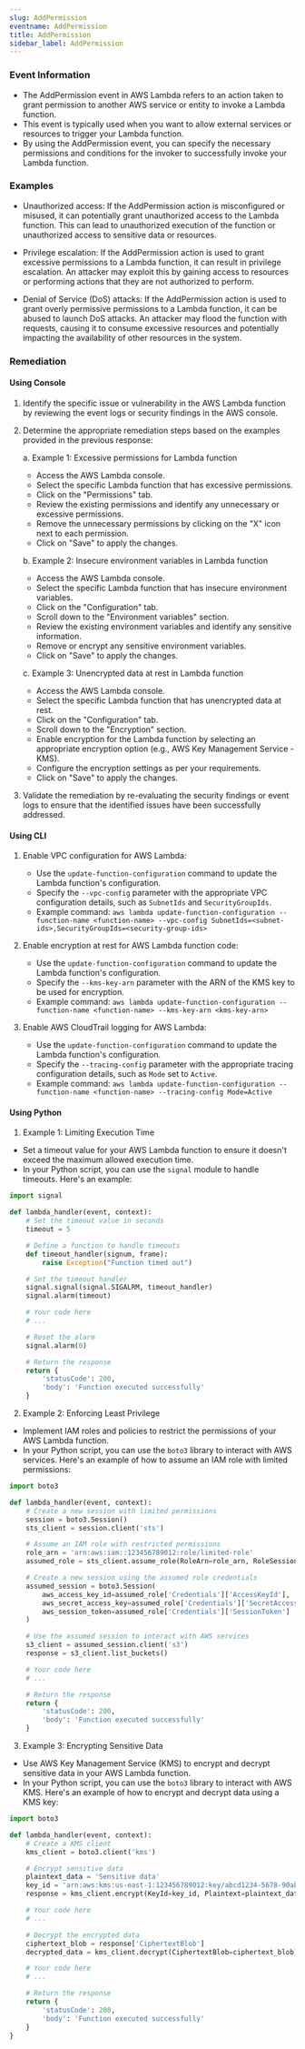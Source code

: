 ```yaml
--- 
slug: AddPermission
eventname: AddPermission
title: AddPermission
sidebar_label: AddPermission
---
```

                       
### Event Information

- The AddPermission event in AWS Lambda refers to an action taken to grant permission to another AWS service or entity to invoke a Lambda function.
- This event is typically used when you want to allow external services or resources to trigger your Lambda function.
- By using the AddPermission event, you can specify the necessary permissions and conditions for the invoker to successfully invoke your Lambda function.


### Examples

- Unauthorized access: If the AddPermission action is misconfigured or misused, it can potentially grant unauthorized access to the Lambda function. This can lead to unauthorized execution of the function or unauthorized access to sensitive data or resources.

- Privilege escalation: If the AddPermission action is used to grant excessive permissions to a Lambda function, it can result in privilege escalation. An attacker may exploit this by gaining access to resources or performing actions that they are not authorized to perform.

- Denial of Service (DoS) attacks: If the AddPermission action is used to grant overly permissive permissions to a Lambda function, it can be abused to launch DoS attacks. An attacker may flood the function with requests, causing it to consume excessive resources and potentially impacting the availability of other resources in the system.

### Remediation

#### Using Console

1. Identify the specific issue or vulnerability in the AWS Lambda function by reviewing the event logs or security findings in the AWS console.

2. Determine the appropriate remediation steps based on the examples provided in the previous response:

   a. Example 1: Excessive permissions for Lambda function
      - Access the AWS Lambda console.
      - Select the specific Lambda function that has excessive permissions.
      - Click on the "Permissions" tab.
      - Review the existing permissions and identify any unnecessary or excessive permissions.
      - Remove the unnecessary permissions by clicking on the "X" icon next to each permission.
      - Click on "Save" to apply the changes.

   b. Example 2: Insecure environment variables in Lambda function
      - Access the AWS Lambda console.
      - Select the specific Lambda function that has insecure environment variables.
      - Click on the "Configuration" tab.
      - Scroll down to the "Environment variables" section.
      - Review the existing environment variables and identify any sensitive information.
      - Remove or encrypt any sensitive environment variables.
      - Click on "Save" to apply the changes.

   c. Example 3: Unencrypted data at rest in Lambda function
      - Access the AWS Lambda console.
      - Select the specific Lambda function that has unencrypted data at rest.
      - Click on the "Configuration" tab.
      - Scroll down to the "Encryption" section.
      - Enable encryption for the Lambda function by selecting an appropriate encryption option (e.g., AWS Key Management Service - KMS).
      - Configure the encryption settings as per your requirements.
      - Click on "Save" to apply the changes.

3. Validate the remediation by re-evaluating the security findings or event logs to ensure that the identified issues have been successfully addressed.

#### Using CLI

1. Enable VPC configuration for AWS Lambda:
   - Use the `update-function-configuration` command to update the Lambda function's configuration.
   - Specify the `--vpc-config` parameter with the appropriate VPC configuration details, such as `SubnetIds` and `SecurityGroupIds`.
   - Example command: `aws lambda update-function-configuration --function-name <function-name> --vpc-config SubnetIds=<subnet-ids>,SecurityGroupIds=<security-group-ids>`

2. Enable encryption at rest for AWS Lambda function code:
   - Use the `update-function-configuration` command to update the Lambda function's configuration.
   - Specify the `--kms-key-arn` parameter with the ARN of the KMS key to be used for encryption.
   - Example command: `aws lambda update-function-configuration --function-name <function-name> --kms-key-arn <kms-key-arn>`

3. Enable AWS CloudTrail logging for AWS Lambda:
   - Use the `update-function-configuration` command to update the Lambda function's configuration.
   - Specify the `--tracing-config` parameter with the appropriate tracing configuration details, such as `Mode` set to `Active`.
   - Example command: `aws lambda update-function-configuration --function-name <function-name> --tracing-config Mode=Active`

#### Using Python

1. Example 1: Limiting Execution Time
- Set a timeout value for your AWS Lambda function to ensure it doesn't exceed the maximum allowed execution time.
- In your Python script, you can use the `signal` module to handle timeouts. Here's an example:

```python
import signal

def lambda_handler(event, context):
    # Set the timeout value in seconds
    timeout = 5

    # Define a function to handle timeouts
    def timeout_handler(signum, frame):
        raise Exception("Function timed out")

    # Set the timeout handler
    signal.signal(signal.SIGALRM, timeout_handler)
    signal.alarm(timeout)

    # Your code here
    # ...

    # Reset the alarm
    signal.alarm(0)

    # Return the response
    return {
        'statusCode': 200,
        'body': 'Function executed successfully'
    }
```

2. Example 2: Enforcing Least Privilege
- Implement IAM roles and policies to restrict the permissions of your AWS Lambda function.
- In your Python script, you can use the `boto3` library to interact with AWS services. Here's an example of how to assume an IAM role with limited permissions:

```python
import boto3

def lambda_handler(event, context):
    # Create a new session with limited permissions
    session = boto3.Session()
    sts_client = session.client('sts')

    # Assume an IAM role with restricted permissions
    role_arn = 'arn:aws:iam::123456789012:role/limited-role'
    assumed_role = sts_client.assume_role(RoleArn=role_arn, RoleSessionName='lambda-session')

    # Create a new session using the assumed role credentials
    assumed_session = boto3.Session(
        aws_access_key_id=assumed_role['Credentials']['AccessKeyId'],
        aws_secret_access_key=assumed_role['Credentials']['SecretAccessKey'],
        aws_session_token=assumed_role['Credentials']['SessionToken']
    )

    # Use the assumed session to interact with AWS services
    s3_client = assumed_session.client('s3')
    response = s3_client.list_buckets()

    # Your code here
    # ...

    # Return the response
    return {
        'statusCode': 200,
        'body': 'Function executed successfully'
    }
```

3. Example 3: Encrypting Sensitive Data
- Use AWS Key Management Service (KMS) to encrypt and decrypt sensitive data in your AWS Lambda function.
- In your Python script, you can use the `boto3` library to interact with AWS KMS. Here's an example of how to encrypt and decrypt data using a KMS key:

```python
import boto3

def lambda_handler(event, context):
    # Create a KMS client
    kms_client = boto3.client('kms')

    # Encrypt sensitive data
    plaintext_data = 'Sensitive data'
    key_id = 'arn:aws:kms:us-east-1:123456789012:key/abcd1234-5678-90ab-cdef-1234567890ab'
    response = kms_client.encrypt(KeyId=key_id, Plaintext=plaintext_data)

    # Your code here
    # ...

    # Decrypt the encrypted data
    ciphertext_blob = response['CiphertextBlob']
    decrypted_data = kms_client.decrypt(CiphertextBlob=ciphertext_blob)['Plaintext'].decode('utf-8')

    # Your code here
    # ...

    # Return the response
    return {
        'statusCode': 200,
        'body': 'Function executed successfully'
    }
}
```


 